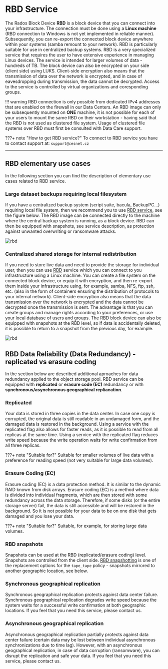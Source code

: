 # RBD Service

The Rados Block Device **RBD** is a block device that you can connect into your infrastructure. The connection must be done using a **Linux machine** (RBD connection to Windows is not yet implemented in reliable manner). Subsequently, you can re-export the connected block device anywhere within your systems (samba remount to your network). RBD is particularly suitable for use in centralized backup systems. RBD is a very specialized service that requires the user to have extensive experience in managing Linux devices. The service is intended for larger volumes of data - hundreds of TB. The block device can also be encrypted on your side (client side) using LUKS. Client-side encryption also means that the transmission of data over the network is encrypted, and in case of eavesdropping during transmission, the data cannot be decrypted. Access to the service is controlled by virtual organizations and coresponding groups.

!!! warning
    RBD connection is only possible from dedicated IPv4 addresses that are enabled on the firewall in our Data Centers. An RBD image can only be subsequently mounted on **ONE** machine, it is not possible for each of your users to mount the same RBD on their workstation - having said that the RBD is not used as clustered file system. Usage of clustered file systems over RBD must first be consulted with Data Care support.

???+ note "How to get RBD service?"
    To connect to RBD service you have to contact support at:
    `support@cesnet.cz`

----
## RBD elementary use cases
In the following section you can find the description of elementary use cases related to RBD service.

### Large dataset backups requiring local filesystem
If you have a centralized backup system (script suite, bacula, BackupPC…) requiring local file system, then we recommend you to use [RBD service](rbd-setup.mdx), see the figure  below. The RBD image can be connected directly to the machine where the central backup system is running, as a block device. RBD can then be equipped with snapshots, see service description, as protection against unwanted overwriting or ransomware attacks.

![rbd](/img/data-care/rbd-service/central_backup.png)

### Centralized shared storage for internal redistribution
If you need to store live data and need to provide the storage for individual user, then you can use [RBD](rbd-setup.mdx) service which you can connect to you infrastructure using a Linux machine. You can create a file system on the connected block device, or equip it with encryption, and then re-export them inside your infrastructure using, for example, samba, NFS, ftp, ssh, etc. (also in the form of containers ensuring the distribution of protocols to your internal network). Client-side encryption also means that the data transmission over the network is encrypted and the data cannot be decrypted once the transmission is sent. The advantage is that you can create groups and manage rights according to your preferences, or use your local database of users and groups. The RBD block device can also be equipped with snapshots at the RBD level, so if data is accidentally deleted, it is possible to return to a snapshot from the previous day, for example.

![rbd](/img/data-care/rbd-service/shared_distribution.png)

## RBD Data Reliability (Data Redundancy) - replicated vs erasure coding
In the section below are described additional aproaches for data redundancy applied to the object storage pool. RBD service can be equipped with **replicated** or **erasure code (EC)** redundancy or with **synchronous/asynchronous geographical repliacation**.

### Replicated
Your data is stored in three copies in the data center. In case one copy is corrupted, the original data is still readable in an undamaged form, and the damaged data is restored in the background. Using a service with the replicated flag also allows for faster reads, as it is possible to read from all replicas at the same time. Using a service with the replicated flag reduces write speed because the write operation waits for write confirmation from all three replicas.

???+ note "Suitable for?"
    Suitable for smaller volumes of live data with a preference for reading speed (not very suitable for large data volumes).

### Erasure Coding (EC)
Erasure coding (EC) is a data protection method. It is similar to the dynamic RAID known from disk arrays. Erasure coding (EC) is a method where data is divided into individual fragments, which are then stored with some redundancy across the data storage. Therefore, if some disks (or the entire storage server) fail, the data is still accessible and will be restored in the background. So it is not possible for your data to be on one disk that gets damaged and you lose your data.

???+ note "Suitable for?"
    Suitable, for example, for storing large data volumes.

### RBD snapshots 
Snapshots can be used at the RBD (replicated/erasure coding) level. Snapshots are controlled from the client side. [RBD snapshotting](rbd-setup.md) is one of the replacement options for the `tape_tape` policy - snapshots mirrored to another geographic location, see below.

### Synchronous geographical replication
Synchronous geographical replication protects against data center failure. Synchronous geographical replication degrades write speed because the system waits for a successful write confirmation at both geographic locations. If you feel that you need this service, please contact us.

### Asynchronous geographical replication
Asynchronous geographical replication partially protects against data center failure (certain data may be lost between individual asynchronous synchronizations due to time lag). However, with an asynchronous geographical replication, in case of data corruption (ransomware), you can disrupt the replication and safe your data. If you feel that you need this service, please contact us.
